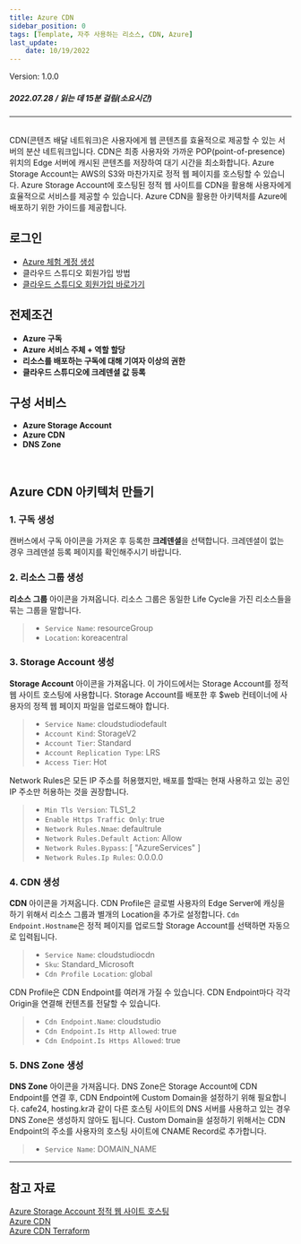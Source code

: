 ```yaml
---
title: Azure CDN
sidebar_position: 0
tags: [Template, 자주 사용하는 리소스, CDN, Azure]
last_update: 
    date: 10/19/2022
---
```



<span className="theme-doc-version-badge badge badge--secondary">
    Version: 1.0.0
</span>

##### 2022.07.28 / 읽는 데 15분 걸림(소요시간)

*****
<br/>
CDN(콘텐츠 배달 네트워크)은 사용자에게 웹 콘텐츠를 효율적으로 제공할 수 있는 서버의 분산 네트워크입니다.
CDN은 최종 사용자와 가까운 POP(point-of-presence) 위치의 Edge 서버에 캐시된 콘텐츠를 저장하여 대기 시간을 최소화합니다.
Azure Storage Account는 AWS의 S3와 마찬가지로 정적 웹 페이지를 호스팅할 수 있습니다.
Azure Storage Account에 호스팅된 정적 웹 사이트를 CDN을 활용해 사용자에게 효율적으로 서비스를 제공할 수 있습니다.
Azure CDN을 활용한 아키텍처를 Azure에 배포하기 위한 가이드를 제공합니다.

## 로그인
- [Azure 체험 계정 생성](https://azure.microsoft.com/ko-kr/free/)
- <Link to="/docs/start/sign-up">클라우드 스튜디오 회원가입 방법</Link>
- [클라우드 스튜디오 회원가입 바로가기](https://cloudstudio.cloudraw.kr/signup)

## 전제조건
- **Azure 구독**
- **Azure 서비스 주체 + 역할 할당**
- **리소스를 배포하는 구독에 대해 기여자 이상의 권한**
- **클라우드 스튜디오에 크레덴셜 값 등록**

## 구성 서비스
- **Azure Storage Account**
- **Azure CDN**
- **DNS Zone**
<br/>

## Azure CDN 아키텍처 만들기
### 1. 구독 생성
캔버스에서 구독 아이콘을 가져온 후 등록한 **크레덴셜**을 선택합니다.
크레덴셜이 없는 경우 크레덴셜 등록 페이지를 확인해주시기 바랍니다.
<caption caption="[그림.1] Azure CDN 1" src={azure1} />

### 2. 리소스 그룹 생성
**리소스 그룹** 아이콘을 가져옵니다.
리소스 그룹은 동일한 Life Cycle을 가진 리소스들을 묶는 그룹을 말합니다.

> - ```Service Name```: resourceGroup
> - ```Location```: koreacentral

<caption caption="[그림.2] Azure CDN 2" src={azure2} />

### 3. Storage Account 생성 
**Storage Account** 아이콘을 가져옵니다.
이 가이드에서는 Storage Account를 정적 웹 사이트 호스팅에 사용합니다.
Storage Account를 배포한 후 $web 컨테이너에 사용자의 정젝 웹 페이지 파일을 업로드해야 합니다.

> - ```Service Name```: cloudstudiodefault
> - ```Account Kind```: StorageV2
> - ```Account Tier```: Standard
> - ```Account Replication Type```: LRS
> - ```Access Tier```: Hot 

<caption caption="[그림.3] Azure CDN 3" src={azure3} />

Network Rules은 모든 IP 주소를 허용했지만, 배포를 할때는 현재 사용하고 있는 공인 IP 주소만 허용하는 것을 권장합니다.

> - ```Min Tls Version```: TLS1_2
> - ```Enable Https Traffic Only```: true
> - ```Network Rules.Nmae```: defaultrule
> - ```Network Rules.Default Action```: Allow
> - ```Network Rules.Bypass```: [ "AzureServices" ]
> - ```Network Rules.Ip Rules```: 0.0.0.0

<caption caption="[그림.4] Azure CDN 4" src={azure4} />

### 4. CDN 생성
**CDN** 아이콘을 가져옵니다.
CDN Profile은 글로벌 사용자의 Edge Server에 캐싱을 하기 위해서 리소스 그룹과 별개의 Location을 추가로 설정합니다.
```Cdn Endpoint.Hostname```은 정적 페이지를 업로드할 Storage Account를 선택하면 자동으로 입력됩니다.

> - ```Service Name```: cloudstudiocdn
> - ```Sku```: Standard_Microsoft
> - ```Cdn Profile Location```: global

<caption caption="[그림.5] Azure CDN 5" src={azure5} />

CDN Profile은 CDN Endpoint를 여러개 가질 수 있습니다. CDN Endpoint마다 각각 Origin을 연결해 컨텐츠를 전달할 수 있습니다.

> - ```Cdn Endpoint.Name```: cloudstudio
> - ```Cdn Endpoint.Is Http Allowed```: true
> - ```Cdn Endpoint.Is Https Allowed```: true

<caption caption="[그림.6] Azure CDN 6" src={azure6} />

### 5. DNS Zone 생성 
**DNS Zone** 아이콘을 가져옵니다.
DNS Zone은 Storage Account에 CDN Endpoint를 연결 후, CDN Endpoint에 Custom Domain을 설정하기 위해 필요합니다.
cafe24, hosting.kr과 같이 다른 호스팅 사이트의 DNS 서버를 사용하고 있는 경우 DNS Zone은 생성하지 않아도 됩니다.
Custom Domain을 설정하기 위해서는 CDN Endpoint의 주소를 사용자의 호스팅 사이트에 CNAME Record로 추가합니다.

> - ```Service Name```: DOMAIN_NAME

<caption caption="[그림.7] Azure CDN 7" src={azure7} />

*****
## 참고 자료
[Azure Storage Account 정적 웹 사이트 호스팅](https://docs.microsoft.com/ko-kr/azure/storage/blobs/storage-blob-static-website)<br/>
[Azure CDN](https://docs.microsoft.com/ko-kr/azure/frontdoor/)<br/>
[Azure CDN Terraform](https://registry.terraform.io/providers/hashicorp/azurerm/latest/docs/resources/cdn_profile)<br/>